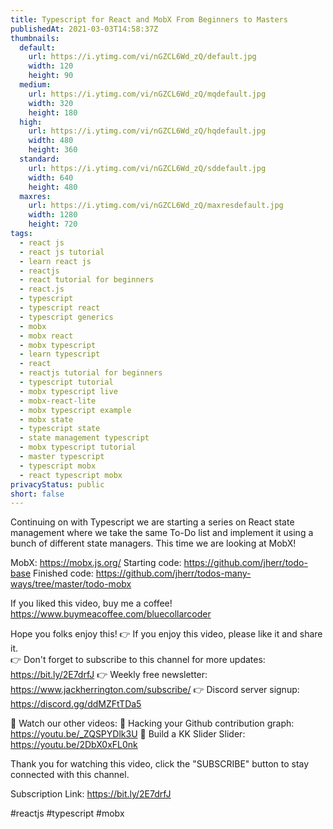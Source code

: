 ```yaml
---
title: Typescript for React and MobX From Beginners to Masters
publishedAt: 2021-03-03T14:58:37Z
thumbnails:
  default:
    url: https://i.ytimg.com/vi/nGZCL6Wd_zQ/default.jpg
    width: 120
    height: 90
  medium:
    url: https://i.ytimg.com/vi/nGZCL6Wd_zQ/mqdefault.jpg
    width: 320
    height: 180
  high:
    url: https://i.ytimg.com/vi/nGZCL6Wd_zQ/hqdefault.jpg
    width: 480
    height: 360
  standard:
    url: https://i.ytimg.com/vi/nGZCL6Wd_zQ/sddefault.jpg
    width: 640
    height: 480
  maxres:
    url: https://i.ytimg.com/vi/nGZCL6Wd_zQ/maxresdefault.jpg
    width: 1280
    height: 720
tags:
  - react js
  - react js tutorial
  - learn react js
  - reactjs
  - react tutorial for beginners
  - react.js
  - typescript
  - typescript react
  - typescript generics
  - mobx
  - mobx react
  - mobx typescript
  - learn typescript
  - react
  - reactjs tutorial for beginners
  - typescript tutorial
  - mobx typescript live
  - mobx-react-lite
  - mobx typescript example
  - mobx state
  - typescript state
  - state management typescript
  - mobx typescript tutorial
  - master typescript
  - typescript mobx
  - react typescript mobx
privacyStatus: public
short: false
---
```

  
  Continuing on with Typescript we are starting a series on React state management where we take the same To-Do list and implement it using a bunch of different state managers. This time we are looking at MobX!

MobX: https://mobx.js.org/
Starting code: https://github.com/jherr/todo-base
Finished code: https://github.com/jherr/todos-many-ways/tree/master/todo-mobx

If you liked this video, buy me a coffee! https://www.buymeacoffee.com/bluecollarcoder

Hope you folks enjoy this!
👉 If you enjoy this video, please like it and share it.    
👉 Don't forget to subscribe to this channel for more updates: https://bit.ly/2E7drfJ
👉 Weekly free newsletter: https://www.jackherrington.com/subscribe/
👉 Discord server signup: https://discord.gg/ddMZFtTDa5

💢 Watch our other videos:
💟 Hacking your Github contribution graph: https://youtu.be/_ZQSPYDlk3U
💟 Build a KK Slider Slider: https://youtu.be/2DbX0xFL0nk

Thank you for watching this video, click the "SUBSCRIBE" button to stay connected with this channel. 

Subscription Link:  https://bit.ly/2E7drfJ

#reactjs #typescript #mobx
  